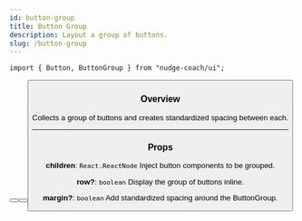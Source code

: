 ```yaml
---
id: button-group
title: Button Group
description: Layout a group of buttons.
slug: /button-group
---
```



```jsx"
import { Button, ButtonGroup } from "nudge-coach/ui";
```

<ButtonGroup row>
  <Button />
  <Button />
  <Button />
</ButtonGroup>

### Overview

Collects a group of buttons and creates standardized spacing between each.

---

### Props

**children**: `React.ReactNode` Inject button components to be grouped.

**row?**: `boolean` Display the group of buttons inline.

**margin?**: `boolean` Add standardized spacing around the ButtonGroup.
